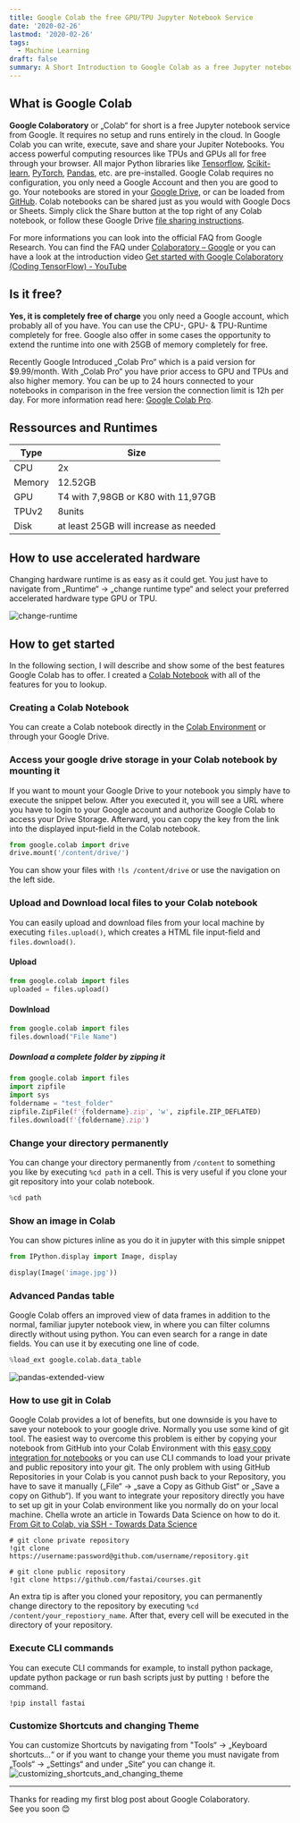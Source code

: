 ```yaml
---
title: Google Colab the free GPU/TPU Jupyter Notebook Service
date: '2020-02-26'
lastmod: '2020-02-26'
tags:
  - Machine Learning
draft: false
summary: A Short Introduction to Google Colab as a free Jupyter notebook service from Google. Learn how to use Accelerated Hardware like GPUs and TPUs to run your Machine learning completely for free in the cloud.
---
```


## What is Google Colab

**Google Colaboratory** or „Colab“ for short is a free Jupyter notebook service from Google. It requires no setup and
runs entirely in the cloud. In Google Colab you can write, execute, save and share your Jupiter Notebooks. You access
powerful computing resources like TPUs and GPUs all for free through your browser. All major Python libraries like
[Tensorflow](https://www.tensorflow.org/), [Scikit-learn](https://scikit-learn.org/), [PyTorch](https://pytorch.org/),
[Pandas](https://pandas.pydata.org/), etc. are pre-installed. Google Colab requires no configuration, you only need a
Google Account and then you are good to go. Your notebooks are stored in your [Google Drive](https://drive.google.com/),
or can be loaded from [GitHub](https://github.com/). Colab notebooks can be shared just as you would with Google Docs or
Sheets. Simply click the Share button at the top right of any Colab notebook, or follow these Google Drive
[file sharing instructions](https://support.google.com/drive/answer/2494822?co=GENIE.Platform%3DDesktop&hl=en).

For more informations you can look into the official FAQ from Google Research. You can find the FAQ under
[Colaboratory – Google](https://research.google.com/colaboratory/faq.html) or you can have a look at the introduction
video [Get started with Google Colaboratory (Coding TensorFlow) - YouTube](https://www.youtube.com/watch?v=inN8seMm7UI)

## Is it free?

**Yes, it is completely free of charge** you only need a Google account, which probably all of you have. You can use the
CPU-, GPU- & TPU-Runtime completely for free. Google also offer in some cases the opportunity to extend the runtime into
one with 25GB of memory completely for free.

Recently Google Introduced „Colab Pro“ which is a paid version for \$9.99/month. With „Colab Pro“ you have prior access
to GPU and TPUs and also higher memory. You can be up to 24 hours connected to your notebooks in comparison in the free
version the connection limit is 12h per day. For more information read here:
[Google Colab Pro](https://colab.research.google.com/signup?utm_source=faq&utm_medium=link&utm_campaign=why_arent_resources_guaranteed).

## Ressources and Runtimes

| Type   | Size                                  |
| ------ | ------------------------------------- |
| CPU    | 2x                                    |
| Memory | 12.52GB                               |
| GPU    | T4 with 7,98GB or K80 with 11,97GB    |
| TPUv2  | 8units                                |
| Disk   | at least 25GB will increase as needed |

## How to use accelerated hardware

Changing hardware runtime is as easy as it could get. You just have to navigate from „Runtime“ -> „change runtime type“
and select your preferred accelerated hardware type GPU or TPU.

![change-runtime](/static/blog/google-cola-the-free-gpu-jupyter/change-runtime.gif)

## How to get started

In the following section, I will describe and show some of the best features Google Colab has to offer. I created a
[Colab Notebook](https://colab.research.google.com/drive/1nwJ0BQjZACbGbt-AfG93LjJNT05mp4gw) with all of the features for
you to lookup.

### Creating a Colab Notebook

You can create a Colab notebook directly in the [Colab Environment](https://colab.research.google.com/) or through your
Google Drive.

### Access your google drive storage in your Colab notebook by mounting it

If you want to mount your Google Drive to your notebook you simply have to execute the snippet below. After you executed
it, you will see a URL where you have to login to your Google account and authorize Google Colab to access your Drive
Storage. Afterward, you can copy the key from the link into the displayed input-field in the Colab notebook.

```python
from google.colab import drive
drive.mount('/content/drive/')
```

You can show your files with `!ls /content/drive` or use the navigation on the left side.

### Upload and Download local files to your Colab notebook

You can easily upload and download files from your local machine by executing `files.upload()`, which creates a HTML
file input-field and `files.download()`.

#### Upload

```python
from google.colab import files
uploaded = files.upload()
```

#### Dowlnload

```python
from google.colab import files
files.download("File Name")
```

##### Download a complete folder by zipping it

```python
from google.colab import files
import zipfile
import sys
foldername = "test_folder"
zipfile.ZipFile(f'{foldername}.zip', 'w', zipfile.ZIP_DEFLATED)
files.download(f'{foldername}.zip')
```

### Change your directory permanently

You can change your directory permanently from `/content` to something you like by executing `%cd path` in a cell. This
is very useful if you clone your git repository into your colab notebook.

```python
%cd path
```

### Show an image in Colab

You can show pictures inline as you do it in jupyter with this simple snippet

```python
from IPython.display import Image, display

display(Image('image.jpg'))
```

### Advanced Pandas table

Google Colab offers an improved view of data frames in addition to the normal, familiar jupyter notebook view, in where
you can filter columns directly without using python. You can even search for a range in date fields. You can use it by
executing one line of code.

```python
%load_ext google.colab.data_table
```

![pandas-extended-view](/static/blog/google-cola-the-free-gpu-jupyter/pandas-extended-view.jpg)

### How to use git in Colab

Google Colab provides a lot of benefits, but one downside is you have to save your notebook to your google drive.
Normally you use some kind of git tool. The easiest way to overcome this problem is either by copying your notebook from
GitHub into your Colab Environment with this
[easy copy integration for notebooks](https://colab.research.google.com/github/) or you can use CLI commands to load
your private and public repository into your git. The only problem with using GitHub Repositories in your Colab is you
cannot push back to your Repository, you have to save it manually („File“ -> „save a Copy as Github Gist“ or „Save a
copy on Github“). If you want to integrate your repository directly you have to set up git in your Colab environment
like you normally do on your local machine. Chella wrote an article in Towards Data Science on how to do it.
[From Git to Colab, via SSH - Towards Data Science](https://towardsdatascience.com/using-git-with-colab-via-ssh-175e8f3751ec)

```
# git clone private repository
!git clone https://username:password@github.com/username/repository.git

# git clone public repository
!git clone https://github.com/fastai/courses.git
```

An extra tip is after you cloned your repository, you can permanently change directory to the repository by executing
`%cd /content/your_repostiory_name`. After that, every cell will be executed in the directory of your repository.

### Execute CLI commands

You can execute CLI commands for example, to install python package, update python package or run bash scripts just by
putting `!` before the command.

```
!pip install fastai
```

### Customize Shortcuts and changing Theme

You can customize Shortcuts by navigating from "Tools“ -> „Keyboard shortcuts…“ or if you want to change your theme you
must navigate from „Tools“ -> „Settings“ and under „Site“ you can change it.
![customizing_shortcuts_and_changing_theme](/static/blog/google-cola-the-free-gpu-jupyter/customizing_shortcuts_and_changing_theme.gif)

---

Thanks for reading my first blog post about Google Colaboratory.  
See you soon 😊
